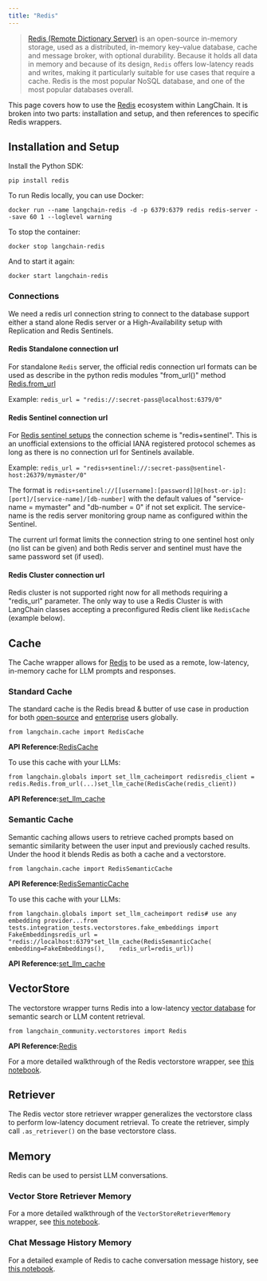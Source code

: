 ```yaml
---
title: "Redis"
---
```


> [Redis (Remote Dictionary Server)](https://en.wikipedia.org/wiki/Redis) is an open-source in-memory storage, used as a distributed, in-memory key–value database, cache and message broker, with optional durability. Because it holds all data in memory and because of its design, `Redis` offers low-latency reads and writes, making it particularly suitable for use cases that require a cache. Redis is the most popular NoSQL database, and one of the most popular databases overall.

This page covers how to use the [Redis](https://redis.com) ecosystem within LangChain. It is broken into two parts: installation and setup, and then references to specific Redis wrappers.

## Installation and Setup

Install the Python SDK:

```
pip install redis
```

To run Redis locally, you can use Docker:

```
docker run --name langchain-redis -d -p 6379:6379 redis redis-server --save 60 1 --loglevel warning
```

To stop the container:

```
docker stop langchain-redis
```

And to start it again:

```
docker start langchain-redis
```

### Connections

We need a redis url connection string to connect to the database support either a stand alone Redis server or a High-Availability setup with Replication and Redis Sentinels.

#### Redis Standalone connection url

For standalone `Redis` server, the official redis connection url formats can be used as describe in the python redis modules "from\_url()" method [Redis.from\_url](https://redis-py.readthedocs.io/en/stable/connections.html#redis.Redis.from_url)

Example: `redis_url = "redis://:secret-pass@localhost:6379/0"`

#### Redis Sentinel connection url

For [Redis sentinel setups](https://redis.io/oss/management/sentinel/) the connection scheme is "redis+sentinel". This is an unofficial extensions to the official IANA registered protocol schemes as long as there is no connection url for Sentinels available.

Example: `redis_url = "redis+sentinel://:secret-pass@sentinel-host:26379/mymaster/0"`

The format is `redis+sentinel://[[username]:[password]]@[host-or-ip]:[port]/[service-name]/[db-number]` with the default values of "service-name = mymaster" and "db-number = 0" if not set explicit. The service-name is the redis server monitoring group name as configured within the Sentinel.

The current url format limits the connection string to one sentinel host only (no list can be given) and both Redis server and sentinel must have the same password set (if used).

#### Redis Cluster connection url

Redis cluster is not supported right now for all methods requiring a "redis\_url" parameter. The only way to use a Redis Cluster is with LangChain classes accepting a preconfigured Redis client like `RedisCache` (example below).

## Cache

The Cache wrapper allows for [Redis](https://redis.io) to be used as a remote, low-latency, in-memory cache for LLM prompts and responses.

### Standard Cache

The standard cache is the Redis bread & butter of use case in production for both [open-source](https://redis.io) and [enterprise](https://redis.com) users globally.

```
from langchain.cache import RedisCache
```

**API Reference:**[RedisCache](https://python.langchain.com/api_reference/community/cache/langchain_community.cache.RedisCache.html)

To use this cache with your LLMs:

```
from langchain.globals import set_llm_cacheimport redisredis_client = redis.Redis.from_url(...)set_llm_cache(RedisCache(redis_client))
```

**API Reference:**[set\_llm\_cache](https://python.langchain.com/api_reference/langchain/globals/langchain.globals.set_llm_cache.html)

### Semantic Cache

Semantic caching allows users to retrieve cached prompts based on semantic similarity between the user input and previously cached results. Under the hood it blends Redis as both a cache and a vectorstore.

```
from langchain.cache import RedisSemanticCache
```

**API Reference:**[RedisSemanticCache](https://python.langchain.com/api_reference/community/cache/langchain_community.cache.RedisSemanticCache.html)

To use this cache with your LLMs:

```
from langchain.globals import set_llm_cacheimport redis# use any embedding provider...from tests.integration_tests.vectorstores.fake_embeddings import FakeEmbeddingsredis_url = "redis://localhost:6379"set_llm_cache(RedisSemanticCache(    embedding=FakeEmbeddings(),    redis_url=redis_url))
```

**API Reference:**[set\_llm\_cache](https://python.langchain.com/api_reference/langchain/globals/langchain.globals.set_llm_cache.html)

## VectorStore

The vectorstore wrapper turns Redis into a low-latency [vector database](https://redis.com/solutions/use-cases/vector-database/) for semantic search or LLM content retrieval.

```
from langchain_community.vectorstores import Redis
```

**API Reference:**[Redis](https://python.langchain.com/api_reference/community/vectorstores/langchain_community.vectorstores.redis.base.Redis.html)

For a more detailed walkthrough of the Redis vectorstore wrapper, see [this notebook](/src/oss/integrations/vectorstores/redis).

## Retriever

The Redis vector store retriever wrapper generalizes the vectorstore class to perform low-latency document retrieval. To create the retriever, simply call `.as_retriever()` on the base vectorstore class.

## Memory

Redis can be used to persist LLM conversations.

### Vector Store Retriever Memory

For a more detailed walkthrough of the `VectorStoreRetrieverMemory` wrapper, see [this notebook](https://python.langchain.com/api_reference/langchain/memory/langchain.memory.vectorstore.VectorStoreRetrieverMemory.html).

### Chat Message History Memory

For a detailed example of Redis to cache conversation message history, see [this notebook](/src/oss/integrations/memory/redis_chat_message_history).
